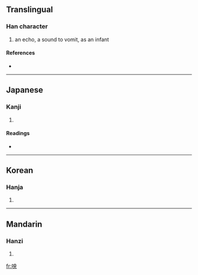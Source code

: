 ==Translingual==

===Han character===
{{Han char|rn=30|rad=口|as=05|sn=8|four=|canj=口中月大 (RLBK)}}

# an echo, a sound to vomit, as an infant

====References====
* {{Han ref|kx=0184.140|dkj=03487|dj=0403.130|hdz=10601.010|uh=5489|ud=21641}}

----

==Japanese==

===Kanji===
{{ja-kanji|grade=|rs=口05}}

# {{defn|Japanese|sort=口05}}

====Readings====
* {{ja-readings|on=[[おう]] (ō)|kun=[[ふさがる]] (fusagaru)}}

----

==Korean==

===Hanja===
{{ko-hanja|hangeul=앙|rv=ang|mr=ang}}

# {{defn|Korean|sort=口05}}

----

==Mandarin==

===Hanzi===
{{cmn-hanzi|pin=[[yāng]] ([[yang1]])|wg=yang<sup>1</sup>}}

# {{defn|Mandarin|sort=口05}}

[[fr:咉]]